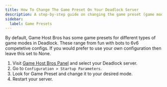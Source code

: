 ```yaml
---
title: How To Change The Game Preset On Your Deadlock Server
description: A step-by-step guide on changing the game preset (game mode) on your Deadlock server.
sidebar:
  label: Game Presets
---
```


By default, Game Host Bros has some game presets for different types of game modes in Deadlock. These range from fun with bots to 6v6 competetive configs. If you would prefer to use your own configuration then leave this set to None.

1. Visit [Game Host Bros Panel](https://panel.gamehostbros.com/) and select your Deadlock server.
2. Go to `Configuration > Startup Parameters`.
3. Look for Game Preset and change it to your desired mode.
4. Restart your server.
